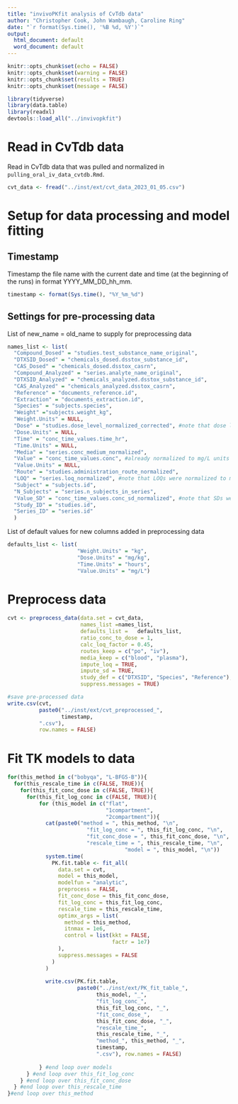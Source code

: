 ```yaml
---
title: "invivoPKfit analysis of CvTdb data"
author: "Christopher Cook, John Wambaugh, Caroline Ring"
date: "`r format(Sys.time(), '%B %d, %Y')`"
output:
  html_document: default
  word_document: default
---
```


```r
knitr::opts_chunk$set(echo = FALSE)
knitr::opts_chunk$set(warning = FALSE)
knitr::opts_chunk$set(results = TRUE)
knitr::opts_chunk$set(message = FALSE)
```

```r
library(tidyverse)
library(data.table)
library(readxl)
devtools::load_all("../invivopkfit")
```

# Read in CvTdb data

Read in CvTdb data that was pulled and normalized in `pulling_oral_iv_data_cvtdb.Rmd`.

```r
cvt_data <- fread("../inst/ext/cvt_data_2023_01_05.csv")
```

# Setup for data processing and model fitting

## Timestamp
Timestamp the file name with the current date and time (at the beginning of the runs) in format YYYY_MM_DD_hh_mm.

```r
timestamp <- format(Sys.time(), "%Y_%m_%d")
```

## Settings for pre-processing data

List of new_name = old_name to supply for preprocessing data

```r
names_list <- list(
  "Compound_Dosed" = "studies.test_substance_name_original",
  "DTXSID_Dosed" = "chemicals_dosed.dsstox_substance_id",
  "CAS_Dosed" = "chemicals_dosed.dsstox_casrn",
  "Compound_Analyzed" = "series.analyte_name_original",
  "DTXSID_Analyzed" = "chemicals_analyzed.dsstox_substance_id",
  "CAS_Analyzed" = "chemicals_analyzed.dsstox_casrn",
  "Reference" = "documents_reference.id",
  "Extraction" = "documents_extraction.id",
  "Species" = "subjects.species",
  "Weight" ="subjects.weight_kg",
  "Weight.Units" = NULL,
  "Dose" = "studies.dose_level_normalized_corrected", #note that dose levels were corrected in pulling_oral_iv_data_cvtdb.Rmd
  "Dose.Units" = NULL,
  "Time" = "conc_time_values.time_hr",
  "Time.Units" = NULL,
  "Media" = "series.conc_medium_normalized",
  "Value" = "conc_time_values.conc", #already normalized to mg/L units in CvTdb
  "Value.Units" = NULL,
  "Route" = "studies.administration_route_normalized",
  "LOQ" = "series.loq_normalized", #note that LOQs were normalized to mg/L units in pulling_oral_iv_data_cvtdb.Rmd
  "Subject" = "subjects.id",
  "N_Subjects" = "series.n_subjects_in_series",
  "Value_SD" = "conc_time_values.conc_sd_normalized", #note that SDs were normalized to mg/L units in pulling_oral_iv_data_cvtdb.Rmd
  "Study_ID" = "studies.id",
  "Series_ID" = "series.id"
  )
```

List of default values for new columns added in preprocessing data

```r
defaults_list <- list(
                      "Weight.Units" = "kg",
                      "Dose.Units" = "mg/kg",
                      "Time.Units" = "hours",
                      "Value.Units" = "mg/L")
```

# Preprocess data

```r
cvt <- preprocess_data(data.set = cvt_data,
                       names_list =names_list,
                       defaults_list =   defaults_list,
                       ratio_conc_to_dose = 1,
                       calc_loq_factor = 0.45,
                       routes_keep = c("po", "iv"),
                       media_keep = c("blood", "plasma"),
                       impute_loq = TRUE,
                       impute_sd = TRUE,
                       study_def = c("DTXSID", "Species", "Reference"),
                       suppress.messages = TRUE)

#save pre-processed data
write.csv(cvt,
          paste0("../inst/ext/cvt_preprocessed_",
                 timestamp,
          ".csv"),
          row.names = FALSE)
```

# Fit TK models to data

```r
for(this_method in c("bobyqa", "L-BFGS-B")){
  for(this_rescale_time in c(FALSE, TRUE)){
    for(this_fit_conc_dose in c(FALSE, TRUE)){
      for(this_fit_log_conc in c(FALSE, TRUE)){
          for (this_model in c("flat",
                               "1compartment",
                               "2compartment")){
            cat(paste0("method = ", this_method, "\n",
                         "fit_log_conc = ", this_fit_log_conc, "\n",
                         "fit_conc_dose = ", this_fit_conc_dose, "\n",
                         "rescale_time = ", this_rescale_time, "\n",
                                     "model = ", this_model, "\n"))
            system.time(
              PK.fit.table <- fit_all(
                data.set = cvt,
                model = this_model,
                modelfun = "analytic",
                preprocess = FALSE,
                fit_conc_dose = this_fit_conc_dose,
                fit_log_conc = this_fit_log_conc,
                rescale_time = this_rescale_time,
                optimx_args = list(
                  method = this_method,
                  itnmax = 1e6,
                  control = list(kkt = FALSE,
                                 factr = 1e7)
                ),
                suppress.messages = FALSE
              )
            )
            
            write.csv(PK.fit.table,
                      paste0("../inst/ext/PK_fit_table_",
                            this_model, "_",
                            "fit_log_conc_",
                            this_fit_log_conc, "_",
                            "fit_conc_dose_",
                            this_fit_conc_dose, "_",
                            "rescale_time_",
                            this_rescale_time, "_",
                            "method_", this_method, "_",
                            timestamp,
                            ".csv"), row.names = FALSE)
            
          } #end loop over models
      } #end loop over this_fit_log_conc
    } #end loop over this_fit_conc_dose
  } #end loop over this_rescale_time
}#end loop over this_method
```



